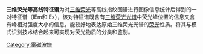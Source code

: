 {{orphan|time=2017-09-29T14:52:09+00:00}}
{{nofootnotes|time=2010-09-27T00:09:42+00:00}}
'''三维荧光等高线特征谱'''为对[[三维荧光|三维荧光]]等高线指纹图谱进行图像信息统计后得到的一对特征谱（IEm和IEx），该对特征谱既含有[[三维荧光光谱|三维荧光光谱]]中荧光峰位置的信息又含有峰相对强度大小的信息，能较好地表达原始三维荧光光谱的[[荧光|荧光]]性质。将其与模式识别技术结合起来可实现对荧光物质的分类和鉴别。
[[Category:電磁波譜|Category:電磁波譜]]